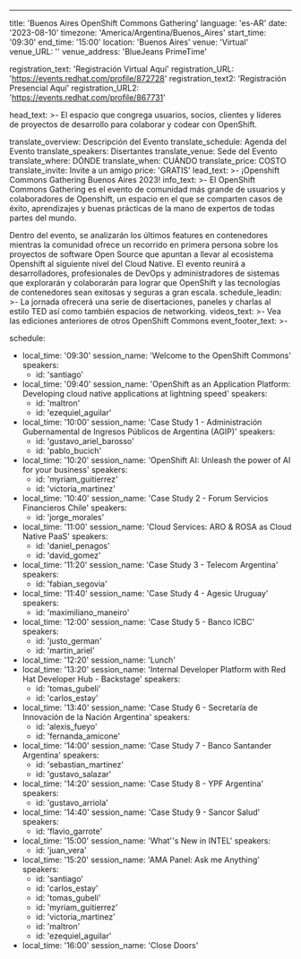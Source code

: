 ---
title: 'Buenos Aires OpenShift Commons Gathering'
language: 'es-AR'
date: '2023-08-10'
timezone: 'America/Argentina/Buenos_Aires'
start_time: '09:30'
end_time: '15:00'
location: 'Buenos Aires'
venue: 'Virtual'
venue_URL: ''
venue_address: 'BlueJeans PrimeTime'

registration_text: 'Registración Virtual Aquí'
registration_URL: 'https://events.redhat.com/profile/872728'
registration_text2: 'Registración Presencial Aquí'
registration_URL2: 'https://events.redhat.com/profile/867731'

head_text: >-
  El espacio que congrega usuarios, socios, clientes y líderes de proyectos de desarrollo para colaborar y codear con OpenShift.

translate_overview: Descripción del Evento
translate_schedule: Agenda del Evento
translate_speakers: Disertantes
translate_venue: Sede del Evento
translate_where: DÓNDE
translate_when: CUÁNDO
translate_price: COSTO
translate_invite: Invite a un amigo
price: 'GRATIS'
lead_text: >-
  ¡Openshift Commons Gathering Buenos Aires 2023!
info_text: >-
  El OpenShift Commons Gathering es el evento de comunidad más grande de usuarios y colaboradores de Openshift, un espacio en el que se comparten casos de éxito, aprendizajes y buenas prácticas de la mano de expertos de todas partes del mundo.

  Dentro del evento, se analizarán los últimos features en contenedores mientras la comunidad ofrece un recorrido en primera persona sobre los proyectos de software Open Source que apuntan a llevar al ecosistema Openshift al siguiente nivel del Cloud Native.
  El evento reunirá a desarrolladores, profesionales de DevOps y administradores de sistemas que explorarán y colaborarán para lograr que OpenShift y las tecnologías de contenedores sean exitosas y seguras a gran escala.
schedule_leadin: >-
  La jornada ofrecerá una serie de disertaciones, paneles y charlas al estilo TED así como también espacios de networking.
videos_text: >-
  Vea las ediciones anteriores de otros OpenShift Commons
event_footer_text: >-

schedule:
  - local_time: '09:30'
    session_name: 'Welcome to the OpenShift Commons'
    speakers:
      - id: 'santiago'
  - local_time: '09:40'
    session_name: 'OpenShift as an Application Platform: Developing cloud native applications at lightning speed'
    speakers:
      - id: 'maltron'
      - id: 'ezequiel_aguilar'
  - local_time: '10:00'
    session_name: 'Case Study 1 - Administración Gubernamental de Ingresos Públicos de Argentina (AGIP)'
    speakers:
      - id: 'gustavo_ariel_barosso'
      - id: 'pablo_bucich'
  - local_time: '10:20'
    session_name: 'OpenShift AI: Unleash the power of AI for your business'
    speakers:
      - id: 'myriam_guitierrez'
      - id: 'victoria_martinez'
  - local_time: '10:40'
    session_name: 'Case Study 2 - Forum Servicios Financieros Chile'
    speakers:
      - id: 'jorge_morales'
  - local_time: '11:00'
    session_name: 'Cloud Services: ARO & ROSA as Cloud Native PaaS'
    speakers:
      - id: 'daniel_penagos'
      - id: 'david_gomez'
  - local_time: '11:20'
    session_name: 'Case Study 3 - Telecom Argentina'
    speakers:
      - id: 'fabian_segovia'
  - local_time: '11:40'
    session_name: 'Case Study 4 - Agesic Uruguay'
    speakers:
      - id: 'maximiliano_maneiro'
  - local_time: '12:00'
    session_name: 'Case Study 5 - Banco ICBC'
    speakers:
      - id: 'justo_german'
      - id: 'martin_ariel'
  - local_time: '12:20'
    session_name: 'Lunch'
  - local_time: '13:20'
    session_name: 'Internal Developer Platform with Red Hat Developer Hub - Backstage'
    speakers:
      - id: 'tomas_gubeli'
      - id: 'carlos_estay'
  - local_time: '13:40'
    session_name: 'Case Study 6 - Secretaría de Innovación de la Nación Argentina'
    speakers:
      - id: 'alexis_fueyo'
      - id: 'fernanda_amicone'
  - local_time: '14:00'
    session_name: 'Case Study 7 - Banco Santander Argentina'
    speakers:
      - id: 'sebastian_martinez'
      - id: 'gustavo_salazar'
  - local_time: '14:20'
    session_name: 'Case Study 8 - YPF Argentina'
    speakers:
      - id: 'gustavo_arriola'
  - local_time: '14:40'
    session_name: 'Case Study 9 - Sancor Salud'
    speakers:
      - id: 'flavio_garrote'
  - local_time: '15:00'
    session_name: 'What''s New in INTEL'
    speakers:
      - id: 'juan_vera'
  - local_time: '15:20'
    session_name: 'AMA Panel: Ask me Anything'
    speakers:
      - id: 'santiago'
      - id: 'carlos_estay'
      - id: 'tomas_gubeli'
      - id: 'myriam_guitierrez'
      - id: 'victoria_martinez'
      - id: 'maltron'
      - id: 'ezequiel_aguilar'
  - local_time: '16:00'
    session_name: 'Close Doors'

